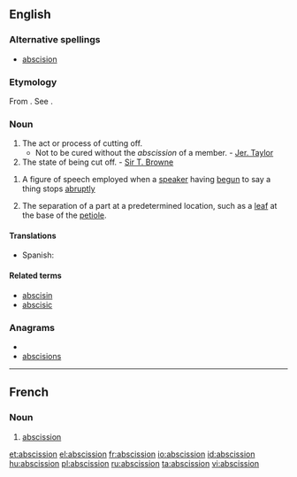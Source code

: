==English==

===Alternative spellings===
* [[abscision]]

===Etymology===
From {{etyl|la}} {{term|abscissio}}. See {{term|abscind}}.

===Noun===
{{en-noun}}

# The act or process of cutting off.
#* Not to be cured without the ''abscission'' of a member. - [[w:Jeremy Taylor|Jer. Taylor]]
# The state of being cut off. - [[w:Thomas Browne|Sir T. Browne]]
{{examples-right|examples=He is a man of so much honor and [[candor]], and of such [[generosity]] -- but I need say no more.}}
# {{rhetoric}} A figure of speech employed when a [[speaker]] having [[begun]] to say a thing stops [[abruptly]]
# {{botany}} The separation of a part at a predetermined location, such as a [[leaf]] at the base of the [[petiole]].

====Translations====
{{trans-top|act of cutting off}}
* Spanish: {{t+|es|abscisión|f}}
{{trans-mid}}
{{trans-bottom}}

====Related terms====
* [[abscisin]]
* [[abscisic]]

===Anagrams===
* {{alphagram|abciinosss}}
* [[abscisions#English|abscisions]]


----

==French==

===Noun===
{{fr-noun|f}}

# {{botany}} [[#English|abscission]]

[[et:abscission]]
[[el:abscission]]
[[fr:abscission]]
[[io:abscission]]
[[id:abscission]]
[[hu:abscission]]
[[pl:abscission]]
[[ru:abscission]]
[[ta:abscission]]
[[vi:abscission]]